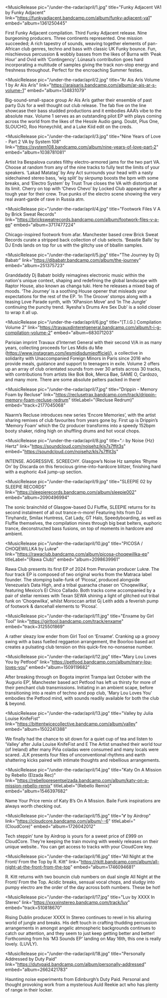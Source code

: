 
<MusicRelease
  pic="/under-the-radar/april/1.jpg"
  title="Funky Adjacent VA1 by Funky Adjacent"
  link="https://funkyadjacent.bandcamp.com/album/funky-adjacent-va1"
  embed="album=1361250445"
>
  First Funky Adjacent compilation. Third Funky Adjacent release. Nine burgeoning producers. Three continents represented. One mission succeeded; A rich tapestry of sounds, weaving together elements of pan-African club genres, techno and bass with classic UK Funky bounce. Fun, mischievous percussion & wobbly basses from the likes of Burna with ‘Peak Hour’ and  Ovid with ‘Contingency’. Lúnasa’s contribution goes hard incorporating a multitude of samples giving the track non-stop energy and freshness throughout. Perfect for the encroaching Summer festies.
</MusicRelease>
      


<MusicRelease
  pic="/under-the-radar/april/2.jpg"
  title="Ar Ais Arís Volume 1 by Ar Ais Arís"
  link="https://araisaris.bandcamp.com/album/ar-ais-ar-s-volume-1"
  embed="album=134831079"
>
  Big-sound-small-space group Ar Ais Arís gather their ensemble of past party DJs for a well thought out club release. The fab five on the line showcase their bass studded productions and it embodies AAA’s vibe to the absolute max. Volume 1 serves as an outstanding pilot EP with plays coming across the world from the likes of the Hessle Audio gang. Doubt, Plus One, SLOUCHO, Roo Honeychild, and a Luke Kiid edit on the creds.
</MusicRelease>
      


<MusicRelease
  pic="/under-the-radar/april/3.jpg"
  title="Nine Years of Love - Part 2 VA by System 108"
  link="https://system108.bandcamp.com/album/nine-years-of-love-part-2"
  embed="album=1038781081"
>
  Artist Ira Bespalova curates filthy electro-armored jams for the two part VA. Choose at random from any of the nine tracks to fully test the limits of your speakers. ‘Lakad Matatag’ by Any Act surrounds your head with a nasty sidechained stereo bass, ‘wig split’ by skrpump boosts the bpm with some breaks, and ‘Electro System’ by Trust True closes the VA with distortion at its limit. Cherry on top with ‘Chevo Chevo’ by Locked Club appearing after a tough year for their crew. True punks of the electro scene showing the very real avant-garde of rave in Russia atm.
</MusicRelease>
      


<MusicRelease
  pic="/under-the-radar/april/4.jpg"
  title="Footwork Files V  A by Brick Sweat Records"
  link="https://bricksweatrecords.bandcamp.com/album/footwork-files-v-a-ep"
  embed="album=3717477224"
>
  Chicago-inspired footwork from afar. Manchester based crew Brick Sweat Records curate a stripped back collection of club selects. ‘Beastie Balls’ by DJ Ends lands on top for us with the glitchy use of bballin samples.
</MusicRelease>
      


<MusicRelease
  pic="/under-the-radar/april/5.jpg"
  title="The Journey by Dj Babatr"
  link="https://djbabatr.bandcamp.com/album/the-journey"
  embed="album=251375723"
>
  Granddaddy Dj Babatr boldly reimagines electronic music within the nation's unique context, shaping and redefining the global landscape with Raptor House, also known as changa tuki. Here he releases a mixed bag of moods. ‘The Journey’ is a soothing House opener that misleads your expectations for the rest of the EP. ‘In The Groove’ stomps along with a teasing Love Parade synth, with ‘XPansion Move’ and ‘In The Jungle’ continuing the punchy trend. ‘Ayesha's Drums Are Sex Dub’ is a solid closer to wrap it all up.
</MusicRelease>
      


<MusicRelease
  pic="/under-the-radar/april/6.jpg"
  title="[T.I.G.] Compilation Volume 2"
  link="https://travauxdinteretgeneral.bandcamp.com/album/t-i-g-compilation-volume-2"
  embed="album=683071203"
>
  Parisian imprint Travaux d’Internet General with their second V/A in as many years, collecting proceeds for Les Midis du Mie (https://www.instagram.com/lesmidisdumieofficiel/), a collective in solidarity with Unaccompanied Foreign Minors in Paris since 2016 who provide meals, guidance and support to teenagers in exile. Volume 2 offers up an array of club orientated sounds from over 30 artists across 30 tracks, with contributions from artists like Bok Bok, Merca Bae, SAME O, Cardozo, and many more. There are some absolute pelters packed in there!
</MusicRelease>
      


<MusicRelease
  pic="/under-the-radar/april/7.jpg"
  title="Drippin - Memory Foam  by Recluse"
  link="https://reclusetrax.bandcamp.com/track/drippin-memory-foam-recluse-redrum"
  titleLabel="(Recluse Redrum)"
  embed="track=2177045068"
>
  Naarm’s Recluse introduces new series ‘Encore Memories’, with the artist sharing remixes of club favourites from years gone by. First up is Drippin’s ‘Memory Foam’ which the Oz producer transforms into a speedy 152bpm booty shaker, riding high on shuffling drums and hot vocal chops.
</MusicRelease>
          


<MusicRelease
  pic="/under-the-radar/april/8.jpg"
  title="🎶 by Noise {Hz} Hertz"
  link="https://soundcloud.com/noisehz/kls7s7ffjt3s"
  embed="https://soundcloud.com/noisehz/kls7s7ffjt3s"
>
  INTENSE. AGGRESSIVE. SCREECHY. Glasgow’s Noise Hz samples ‘Rhyme On’ by Discarda on this ferocious grime-into-hardcore blitzer, finishing hard with a euphoric 4x4 jump-up section.
</MusicRelease>
      


<MusicRelease
  pic="/under-the-radar/april/9.jpg"
  title="SLEEPIE 02 by SLEEPIE RECORDS"
  link="https://sleepierecords.bandcamp.com/album/sleepie002"
  embed="album=2090496994"
>
  The sonic brainchild of Glasgow-based DJ Fluffie, SLEEPIE returns for its second instalment of all out trance-n-more! Featuring hits from DJ Tinyhandz, Smilax Huntress, Cat Lady, GT Halo, Speedyboarding, as well as Fluffie themselves, the compilation mines through big beat belters, euphoric trance, deconstructed bass fusions, on top of moments in hardcore and ambient.
</MusicRelease>
      


<MusicRelease
  pic="/under-the-radar/april/10.jpg"
  title="PICOSA / CHOQEWILLKA  by Lukrø"
  link="https://rawaclub.bandcamp.com/album/picosa-choqewillka-ep"
  titleLabel="(Rawa Club)"
  embed="album=2098639961"
>
  Rawa Club presents its first EP of 2024 from Peruvian producer Lukrø. The four track EP is composed of two original works from the Matraca label founder. The stomping baile-funk of ‘Picosa’, produced alongside Venezuela’s Data High, and a tribal guaracha chaser on ‘Choqewillka’, featuring Mexico’s El Chico Callado. Both tracks come accompanied by a pair of stellar remixes with Texan SEWA shining a light of glitched out tribal funk on ‘Choqewilka’, whilst Moroccan artist Gj Leith adds a feverish pump of footwork & dancehall elements to ‘Picosa’.
</MusicRelease>
          


<MusicRelease
  pic="/under-the-radar/april/11.jpg"
  title="Enxame by Girl Tool"
  link="https://girltool.bandcamp.com/track/enxame"
  embed="track=3125501869"
>
  A rather sleazy low ender from Girl Tool on ‘Enxame’. Cranking up a groovy swing with a bass fuelled reggaeton arrangement, the Boorloo based act creates a pulsating club tension on this quick-fire no-nonsense number.
</MusicRelease>
      


<MusicRelease
  pic="/under-the-radar/april/12.jpg"
  title="Mary Lou Loves You by Petfood"
  link="https://petfood.bandcamp.com/album/mary-lou-loves-you"
  embed="album=1509119682"
>
  After breaking through on Bogota imprint Trampa last October with the ‘Augurio EP’, Manchester based act Petfood has left us thirsty for more of their penchant club transmissions. Initiating in an ambient scape, before transitioning into a realm of techno and pop club, 'Mary Lou Loves You' embodies the Petfood mind, with sounds readily available for both the club & beyond.
</MusicRelease>
      


<MusicRelease
  pic="/under-the-radar/april/13.jpg"
  title="Valley by Julia Louise KnifeFist"
  link="https://bittentwicecollective.bandcamp.com/album/valley"
  embed="album=1502241388"
>
  We finally had the chance to sit down for a quiet cup of tea and listen to ‘Valley’ after Julia Louise KnifeFist and E The Artist smashed their world tour (of Ireland) after many Piña coladas were consumed and many locals were scared. JLK presents four files of unconventional rhythms and earth shattering kicks paired with intimate thoughts and rebellious arrangements.
</MusicRelease>
      


<MusicRelease
  pic="/under-the-radar/april/14.jpg"
  title="Katy On A Mission  by Rebello (Elzada Rec)"
  link="https://rebellopresentselzada.bandcamp.com/album/katy-on-a-mission-rebello-remix"
  titleLabel="(Rebello Remix)"
  embed="album=1546397682"
>
  Name Your Price remix of Katy B’s On A Mission. Baile Funk inspirations are always worth checking out.
</MusicRelease>
          


<MusicRelease
  pic="/under-the-radar/april/15.jpg"
  title="⑈ by Airdrop"
  link="https://cloudcore.bandcamp.com/album/--6"
  titleLabel="(CloudCore)"
  embed="album=1726042012"
>
  Tech steppin’ tune by Airdrop is yours for a sweet price of £999 on CloudCore. They’re keeping the train moving with weekly releases on their unique website.. You can get access to tracks with your CloudCore key.
</MusicRelease>
          


<MusicRelease
  pic="/under-the-radar/april/16.jpg"
  title="All Night at the Front/ From the Top by R. Kitt"
  link="https://rkitt.bandcamp.com/album/all-night-at-the-front-from-the-top"
  embed="album=1746094681"
>
  R. Kitt returns with two bouncin club numbers on dual single All Night at the Front/ From the Top. Acidic breaks, sensual vocal chops, and sludgy into pumpy electro are the order of the day across both numbers. These be hot!
</MusicRelease>
      


<MusicRelease
  pic="/under-the-radar/april/17.jpg"
  title="Luv by XXXX In Stereo"
  link="https://xxxxinstereo.bandcamp.com/track/luv"
  embed="track=510818670"
>
  Rising Dublin producer XXXX In Stereo continues to revel in his alluring world of jungle and breaks. His deft touch in crafting thudding percussion arrangements in amongst angelic atmospheric backgrounds continues to catch our attention, and they seem to just keep getting better and better! Forthcoming from his ‘M3 Sounds EP’ landing on May 16th, this one is really lovely. (LUVLY).
</MusicRelease>
      


<MusicRelease
  pic="/under-the-radar/april/18.jpg"
  title="Personally Addressed by Duty Paid"
  link="https://dutypaid.bandcamp.com/album/personally-addressed"
  embed="album=2662421783"
>
  Haunting noise experiments from Edinburgh’s Duty Paid. Personal and thought provoking work from a mysterious Auld Reekie act who has plenty of range in their locker.
</MusicRelease>
      

